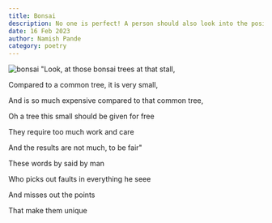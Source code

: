 ```yaml
---
title: Bonsai
description: No one is perfect! A person should also look into the positives instead of just pointing out the wrongs
date: 16 Feb 2023
author: Namish Pande
category: poetry
---
```

<img src="https://w0.peakpx.com/wallpaper/983/145/HD-wallpaper-anime-bonsai-bonsai-anime-tree-plant-scenary-nature.jpg" alt="bonsai" />
"Look, at those bonsai trees at that stall,

Compared to a common tree, it is very small, 

And is so much expensive compared to that common tree, 

Oh a tree this small should be given for free 

They require too much work and care 

And the results are not much, to be fair"

These words by said by man

Who picks out faults in everything he seee

And misses out the points

That make them unique
